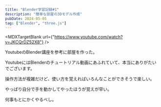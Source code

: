 ```yaml
---
title: "Blender学習記録#1"
description: "簡単な部屋の3Dモデル作成"
pubDate: 2024-05-05
tag: ["Blender", "three.js"]
---
```



<MDXTargetBlank url={"https://www.youtube.com/watch?v=JKCQrDZ52X8"} />

YoutubeのBlender講座を参考に部屋を作った。

YoutubeにはBlenderのチュートリアル動画にあふれていて、本当にありがたいでございます。

操作方法が複雑だけど、使い方を覚えればいろんなことができそうで楽しい。

やっぱり自分で手を動かしてやったほうが覚えが早い。

何事もとにかくやるべし。

<Room />

